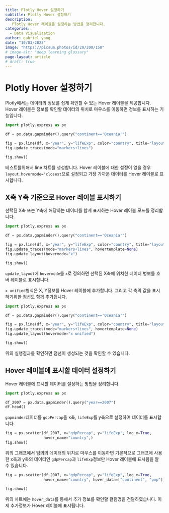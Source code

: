 ```yaml
---
title: Plotly Hover 설정하기
subtitle: Plotly Hover 설정하기
description:
   Plotly Hover 레이블을 설정하는 방법을 정리합니다.
categories:
  - Data Visualization
author: gabriel yang
date: "10/03/2023"
image: "https://picsum.photos/id/20/200/150"
# image-alt: "deep learning glossary"
page-layout: article
# draft: true
---
```


# Plotly Hover 설정하기

Plotly에서는 데이터의 정보를 쉽게 확인할 수 있는 Hover 레이블을 제공합니다. Hover 레이블은 정보를 확인할 데이터의 위치로 마우스를 이동하면 정보를 표시하는 기능입니다.

``` python
import plotly.express as px

df = px.data.gapminder().query("continent=='Oceania'")

fig = px.line(df, x="year", y="lifeExp", color="country", title="layout.hovermode='closest' (the default)")
fig.update_traces(mode="markers+lines")

fig.show()
```

테스트를위해서 line 차트를 생성합니다. Hover 레이블에 대한 설정이 없을 경우 `layout.hovermode='closest`으로 설정되고 가장 가까운 데이터를 Hover 레이블로 표시합니다.

## X축 Y축 기준으로 Hover 레이블 표시하기

선택된 X축 또는 Y축에 해당하는 데이터를 함게 표시하는 Hover 레이블 모드를 정리합니다.

``` python
import plotly.express as px

df = px.data.gapminder().query("continent=='Oceania'")

fig = px.line(df, x="year", y="lifeExp", color="country", title="layout.hovermode='x'")
fig.update_traces(mode="markers+lines", hovertemplate=None)
fig.update_layout(hovermode="x")

fig.show()
```

`update_layout`에 `hovermode`를 `x`로 정의하면 선택된 X축에 위치한 데이터 벙보를 호버 레이블로 표시합니다.

`x unified`형식은 X, Y정보를 Hover 레이블에 추가합니다. 그리고 각 축의 값을 표시하기위한 점선도 함께 추가됩니다.

``` python
import plotly.express as px

df = px.data.gapminder().query("continent=='Oceania'")

fig = px.line(df, x="year", y="lifeExp", color="country", title="layout.hovermode='x unified'")
fig.update_traces(mode="markers+lines", hovertemplate=None)
fig.update_layout(hovermode="x unified")

fig.show()
```

위의 실행결과를 확인하면 점선이 생성되는 것을 확인할 수 있습니다.

## Hover 레이블에 표시할 데이터 설정하기

Hover 레이블에 표시할 데이터를 설정하는 방법을 정리합니다.

``` python
import plotly.express as px

df_2007 = px.data.gapminder().query("year==2007")
df.head()
```

`gapminder`데이터를 `gdpPercap`을 x축, `lifeExp`를 y축으로 설정하여 데이터를 표시합니다.
```python
fig = px.scatter(df_2007, x="gdpPercap", y="lifeExp", log_x=True,
                 hover_name="country",)
fig.show()
```

위의 그래프에서 임의의 데이터의 위치로 마우스를 이동하면 기본적으로 그래프에 사용한 x축과 y축의 데이터인 `gdpPercap`과 `lifeExp`정보만 Hover 레이블에 표시됨을 알 수 있습니다.

```python
fig = px.scatter(df_2007, x="gdpPercap", y="lifeExp", log_x=True,
                 hover_name="country", hover_data=["continent", "pop"])

fig.show()
```

위의 차트에는 `hover_data`를 통해서 추가 정보를 확인할 컬럼명을 전달하였습니다. 이제 추가정보가 Hover 레이블에 표시됩니다.
